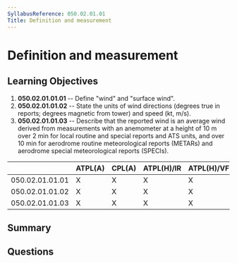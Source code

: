```yaml
---
SyllabusReference: 050.02.01.01
Title: Definition and measurement
---
```


# Definition and measurement

## Learning Objectives

1. **050.02.01.01.01** -- Define "wind" and "surface wind".
2. **050.02.01.01.02** -- State the units of wind directions (degrees true in
   reports; degrees magnetic from tower) and speed (kt, m/s).
3. **050.02.01.01.03** -- Describe that the reported wind is an average wind
   derived from measurements with an anemometer at a height of 10 m over 2 min
   for local routine and special reports and ATS units, and over 10 min for
   aerodrome routine meteorological reports (METARs) and aerodrome special
   meteorological reports (SPECIs).

|                 | ATPL(A) | CPL(A) | ATPL(H)/IR | ATPL(H)/VFR | CPL(H) | IR  | CBIR(A) |
| --------------- | ------- | ------ | ---------- | ----------- | ------ | --- | ------- |
| 050.02.01.01.01 | X       | X      | X          | X           | X      | X   | X       |
| 050.02.01.01.02 | X       | X      | X          | X           | X      | X   | X       |
| 050.02.01.01.03 | X       | X      | X          | X           | X      | X   | X       |

## Summary

## Questions
